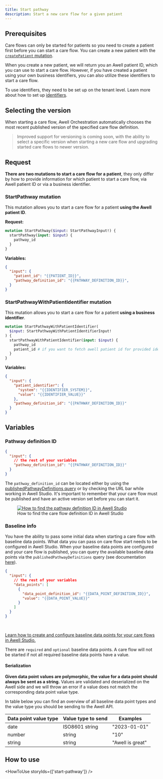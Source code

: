 ```yaml
---
title: Start pathway
description: Start a new care flow for a given patient
---
```


## Prerequisites

Care flows can only be started for patients so you need to create a patient first before you can start a care flow. You can create a new patient with the [`createPatient` mutation](/awell-orchestration/api-reference/mutations/create-patient).

When you create a new patient, we will return you an Awell patient ID, which you can use to start a care flow. However, if you have created a patient using your own business identifiers, you can also utilize these identifiers to start a care flow.

To use identifiers, they need to be set up on the tenant level. Learn more about how to set up [identifiers](/awell-orchestration/docs/misc/patient-identifiers).

## Selecting the version

When starting a care flow, Awell Orchestration automatically chooses the most recent published version of the specified care flow definition.

> Improved support for versioning is coming soon, with the ability to select a specific version when starting a new care flow and upgrading started care flows to newer version.

## Request

**There are two mutations to start a care flow for a patient**, they only differ by how to provide information for which patient to start a care flow, via Awell patient ID or via a business identifier.

### StartPathway mutation

This mutation allows you to start a care flow for a patient **using the Awell patient ID**.

**Request:**

```graphql
mutation StartPathway($input: StartPathwayInput!) {
  startPathway(input: $input) {
    pathway_id
  }
}
```

**Variables:**

```json
{
  "input": {
    "patient_id": "{{PATIENT_ID}}",
    "pathway_definition_id": "{{PATHWAY_DEFINITION_ID}}",
  }
}
```

### StartPathwayWithPatientIdentifier mutation

This mutation allows you to start a care flow for a patient **using a business identifier**.

```graphql
mutation StartPathwayWithPatientIdentifier(
  $input: StartPathwayWithPatientIdentifierInput!
) {
  startPathwayWithPatientIdentifier(input: $input) {
    pathway_id
    patient_id # if you want to fetch awell patient id for provided identifier
  }
}
```

**Variables:**

```json
{
  "input": {
    "patient_identifier": {
      "system": "{{IDENTIFIER_SYSTEM}}",
      "value": "{{IDENTIFIER_VALUE}}"
    },
    "pathway_definition_id": "{{PATHWAY_DEFINITION_ID}}"
  }
}
```

## Variables

### Pathway definition ID

```json
{
  "input": {
    // the rest of your variables
    "pathway_definition_id": "{{PATHWAY_DEFINITION_ID}}"
  }
}
```

The `pathway_definition_id` can be located either by using the [publishedPathwayDefinitions query](/awell-orchestration/api-reference/queries/get-published-care-flows) or by checking the URL bar while working in Awell Studio. It's important to remember that your care flow must be published and have an active version set before you can start it.

<figure className="w-full flex flex-col justify-center text-center relative">
  <div className="max-w-[500px] mx-auto rounded-md">
    <a
      href="https://res.cloudinary.com/da7x4rzl4/image/upload/v1704991524/Developer%20portal/pathway_definition_id.png"
      target="_blank"
      title="How to find the pathway definition ID in Awell Studio"
    >
      <img
        src="https://res.cloudinary.com/da7x4rzl4/image/upload/v1704991524/Developer%20portal/pathway_definition_id.png"
        alt="How to find the pathway definition ID in Awell Studio"
      />
    </a>
  </div>
  <figcaption className="dark:text-slate-400 pt-2">
    How to find the care flow definition ID in Awell Studio
  </figcaption>
</figure>

### Baseline info

You have the ability to pass some initial data when starting a care flow with baseline data points. What data you can pass on care flow start needs to be configured in Awell Studio. When your baseline data points are configured and your care flow is published, you can query the available baseline data points via the `publishedPathwayDefinitions` query (see documentation [here](/awell-orchestration/api-reference/queries/get-published-care-flows)).

```json
{
  "input": {
    // the rest of your variables
    "data_points": [
      {
        "data_point_definition_id": "{{DATA_POINT_DEFINITION_ID}}",
        "value": "{{DATA_POINT_VALUE}}"
      }
    ]
  }
}
```
<br />

<Alert type="info" title="Configure baseline data points">
  <p><a href="https://help.awellhealth.com/en/articles/6423139-create-baseline-data-points" target="_blank">Learn how to create and configure baseline data points for your care flows in Awell Studio.</a></p>
</Alert>

There are `required` and `optional` baseline data points. A care flow will not be started if not all required baseline data points have a value.

#### Serialization

**Given data point values are polymorphic, the value for a data point should always be sent as a string.** Values are validated and deserialized on the Awell side and we will throw an error if a value does not match the corresponding data point value type.

In table below you can find an overview of all baseline data point types and the value type you should be sending to the Awell API.

<div className="table-wrapper">
  <table>
    <thead>
      <tr>
        <th>Data point value type</th>
        <th>Value type to send</th>
        <th>Examples</th>
      </tr>
    </thead>
    <tbody>
      <tr>
        <td>date</td>
        <td>ISO8601 string</td>
        <td>"2023-01-01"</td>
      </tr>
      <tr>
        <td>number</td>
        <td>string</td>
        <td>"10"</td>
      </tr>
      <tr>
        <td>string</td>
        <td>string</td>
        <td>"Awell is great"</td>
      </tr>
    </tbody>
  </table>
</div>

## How to use

<HowToUse storyIds={['start-pathway']} />
